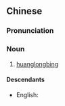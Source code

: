 {{also|黄龙病}}
==Chinese==
{{zh-forms|s=黄龙病}}

===Pronunciation===
{{zh-pron
|m=huánglóngbìng
|cat=n
}}

===Noun===
{{zh-noun}}

# [[huanglongbing]] {{gloss|citrus tree disease that causes mottled yellow leaves and immature green lopsided fruit}}

====Descendants====
* English: {{m|en|huanglongbing}}